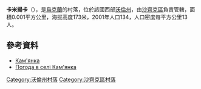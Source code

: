 {{coord|51|34|28|N|23|44|48|E|scale:30000|display=title}}

'''卡米揚卡'''（{{lang-uk|Кам'янка}}），是[[烏克蘭|烏克蘭]]的村落，位於該國西部[[沃倫州|沃倫州]]，由[[沙齊克區|沙齊克區]]負責管轄，面積0.001平方公里，海拔高度173米，2001年人口134，人口密度每平方公里13人。

==參考資料==
*[http://gska2.rada.gov.ua/pls/z7502/A005?rdat1=10.04.2009&rf7571=5026 Кам'янка]{{dead link|date=2017年11月 |bot=InternetArchiveBot |fix-attempted=yes }}
* [http://weather.in.ua/ua/volynskaja/9962 Погода в селі Кам'янка] {{Wayback|url=http://weather.in.ua/ua/volynskaja/9962 |date=20160305204151 }}

[[Category:沃倫州村落|Category:沃倫州村落]]
[[Category:沙齊克區村落|Category:沙齊克區村落]]


{{Volyn-geo-stub}}